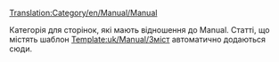 [[Translation:Category/en/Manual/Manual]]

Категорія для сторінок, які мають відношення до Manual.
Статті, що містять шаблон [[Template:uk/Manual/Зміст]] автоматично додаються сюди.